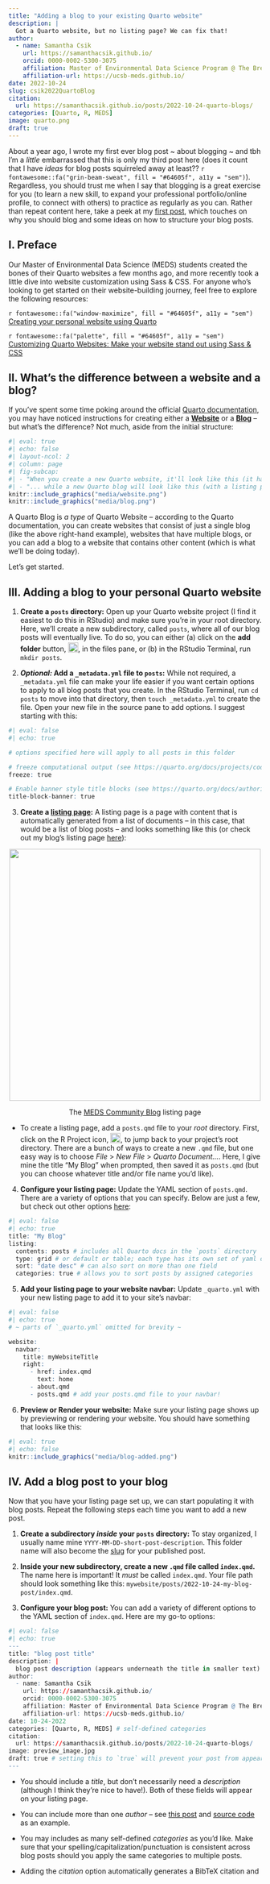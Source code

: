 ```yaml
---
title: "Adding a blog to your existing Quarto website"
description: |
  Got a Quarto website, but no listing page? We can fix that!
author:
  - name: Samantha Csik
    url: https://samanthacsik.github.io/
    orcid: 0000-0002-5300-3075
    affiliation: Master of Environmental Data Science Program @ The Bren School (UCSB) & The National Center for Ecological Analysis and Synthesis
    affiliation-url: https://ucsb-meds.github.io/ 
date: 2022-10-24
slug: csik2022QuartoBlog
citation: 
  url: https://samanthacsik.github.io/posts/2022-10-24-quarto-blogs/
categories: [Quarto, R, MEDS]
image: quarto.png
draft: true
---
```


About a year ago, I wrote my first ever blog post ~ about blogging ~ and tbh I'm a *little* embarrassed that this is only my third post here (does it count that I have *ideas* for blog posts squirreled away at least?? `r fontawesome::fa("grin-beam-sweat", fill = "#64605f", a11y = "sem")`). Regardless, you should trust me when I say that blogging is a great exercise for you (to learn a new skill, to expand your professional portfolio/online profile, to connect with others) to practice as regularly as you can. Rather than repeat content here, take a peek at my [first post](https://samanthacsik.github.io/posts/2021-09-21-distill-blogs/), which touches on why you should blog and some ideas on how to structure your blog posts.

## I. Preface

Our Master of Environmental Data Science (MEDS) students created the bones of their Quarto websites a few months ago, and more recently took a little dive into website customization using Sass & CSS. For anyone who's looking to get started on their website-building journey, feel free to explore the following resources:

`r fontawesome::fa("window-maximize", fill = "#64605f", a11y = "sem")` [Creating your personal website using Quarto](https://ucsb-meds.github.io/creating-quarto-websites/)

`r fontawesome::fa("palette", fill = "#64605f", a11y = "sem")` [Customizing Quarto Websites: Make your website stand out using Sass & CSS](https://ucsb-meds.github.io/customizing-quarto-websites/#/title-slide)

## II. What's the difference between a website and a blog?

If you've spent some time poking around the official [Quarto documentation](https://quarto.org/), you may have noticed instructions for creating either a [**Website**](https://quarto.org/docs/websites/) or a [**Blog**](https://quarto.org/docs/websites/website-blog.html) -- but what's the difference? Not much, aside from the initial structure:

```r
#| eval: true
#| echo: false
#| layout-ncol: 2
#| column: page
#| fig-subcap: 
#| - "When you create a new Quarto website, it'll look like this (it has a traditional landing (i.e. 'Home') page and no incorporated blog)..."
#| - "... while a new Quarto blog will look like this (with a listing page as your landing page)"
knitr::include_graphics("media/website.png")
knitr::include_graphics("media/blog.png")
```

A Quarto Blog is *a type* of Quarto Website -- according to the Quarto documentation, you can create websites that consist of just a single blog (like the above right-hand example), websites that have multiple blogs, or you can add a blog to a website that contains other content (which is what we'll be doing today).

Let's get started.

## III. Adding a blog to your personal Quarto website

1. **Create a `posts` directory:** Open up your Quarto website project (I find it easiest to do this in RStudio) and make sure you're in your root directory. Here, we'll create a new subdirectory, called `posts`, where all of our blog posts will eventually live. To do so, you can either (a) click on the **add folder** button, <img src="media/add-folder.png" alt="" style="display: inline-block; margin: 0; position: relative; top: 2px; width:20px;height:20px;"/>, in the files pane, or (b) in the RStudio Terminal, run `mkdir posts`.

2. ***Optional:* Add a `_metadata.yml` file to `posts`:** While not required, a `_metadata.yml` file can make your life easier if you want certain options to apply to all blog posts that you create. In the RStudio Terminal, run `cd posts` to move into that directory, then `touch _metadata.yml` to create the file. Open your new file in the source pane to add options. I suggest starting with this: 

```r
#| eval: false
#| echo: true

# options specified here will apply to all posts in this folder

# freeze computational output (see https://quarto.org/docs/projects/code-execution.html#freeze)
freeze: true

# Enable banner style title blocks (see https://quarto.org/docs/authoring/title-blocks.html)
title-block-banner: true
```

3. **Create a [listing page](https://quarto.org/docs/websites/website-listings.html):** A listing page is a page with content that is automatically generated from a list of documents -- in this case, that would be a list of blog posts -- and looks something like this (or check out my blog's listing page [here](https://samanthacsik.github.io/posts.html)):

<center><img src="media/listing-page.png"  alt="" width="500"></center>
<center><p class="gray-italic">The [MEDS Community Blog](https://ucsb-meds.github.io/blog.html) listing page</p></center>

- To create a listing page, add a `posts.qmd` file to your *root* directory. First, click on the R Project icon, <img src="media/rproj.png" alt="" style="display: inline-block; margin: 0; position: relative; top: 2px; width:20px;height:20px;"/>, to jump back to your project's root directory. There are a bunch of ways to create a new `.qmd` file, but one easy way is to choose *File* > *New File* > *Quarto Document...*. Here, I give mine the title "My Blog" when prompted, then saved it as `posts.qmd` (but you can choose whatever title and/or file name you'd like).

4. **Configure your listing page:** Update the YAML section of `posts.qmd`. There are a variety of options that you can specify. Below are just a few, but check out other options [here](https://quarto.org/docs/websites/website-listings.html):

```r
#| eval: false
#| echo: true
title: "My Blog"
listing: 
  contents: posts # includes all Quarto docs in the `posts` directory
  type: grid # or default or table; each type has its own set of yaml options to include
  sort: "date desc" # can also sort on more than one field
  categories: true # allows you to sort posts by assigned categories 
```

5. **Add your listing page to your website navbar:** Update `_quarto.yml` with your new listing page to add it to your site's navbar:

```r
#| eval: false
#| echo: true
# ~ parts of `_quarto.yml` omitted for brevity ~

website:
  navbar:
    title: myWebsiteTitle
    right:
      - href: index.qmd
        text: home
      - about.qmd
      - posts.qmd # add your posts.qmd file to your navbar!
```

6. **Preview or Render your website:** Make sure your listing page shows up by previewing or rendering your website. You should have something that looks like this:

```r
#| eval: true
#| echo: false
knitr::include_graphics("media/blog-added.png")
```

## IV. Add a blog post to your blog

Now that you have your listing page set up, we can start populating it with blog posts. Repeat the following steps each time you want to add a new post.

1. **Create a subdirectory *inside* your `posts` directory:** To stay organized, I usually name mine `YYYY-MM-DD-short-post-description`. This folder name will also become the [slug](https://developer.mozilla.org/en-US/docs/Glossary/Slug) for your published post.

2. **Inside your new subdirectory, create a new `.qmd` file called `index.qmd`.** The name here is important! It *must* be called `index.qmd`. Your file path should look something like this: `mywebsite/posts/2022-10-24-my-blog-post/index.qmd`.

3. **Configure your blog post:** You can add a variety of different options to the YAML section of `index.qmd`. Here are my go-to options:

```r
#| eval: false
#| echo: true
---
title: "blog post title"
description: |
  blog post description (appears underneath the title in smaller text) which is included on the listing page
author:
  - name: Samantha Csik
    url: https://samanthacsik.github.io/
    orcid: 0000-0002-5300-3075
    affiliation: Master of Environmental Data Science Program @ The Bren School (UCSB) & The National Center for Ecological Analysis & Synthesis
    affiliation-url: https://ucsb-meds.github.io/ 
date: 10-24-2022
categories: [Quarto, R, MEDS] # self-defined categories
citation: 
  url: https://samanthacsik.github.io/posts/2022-10-24-quarto-blogs/ 
image: preview_image.jpg
draft: true # setting this to `true` will prevent your post from appearing on your listing page until you're ready!
---
```

- You should include a *title*, but don't necessarily need a *description* (although I think they're nice to have!). Both of these fields will appear on your listing page.

- You can include more than one *author* -- see [this post](https://samanthacsik.github.io/posts/2022-06-22-hello_quarto/) and [source code](https://github.com/samanthacsik/samanthacsik.github.io/blob/main/posts/2022-06-22-hello_quarto/index.qmd) as an example.

- You may includes as many self-defined *categories* as you'd like. Make sure that your spelling/capitalization/punctuation is consistent across blog posts should you apply the same categories to multiple posts.

- Adding the *citation* option automatically generates a BibTeX citation and 
